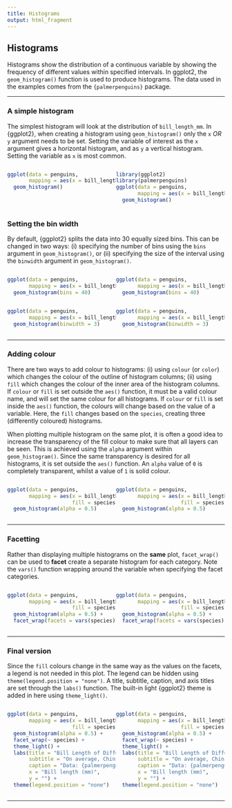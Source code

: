 ```yaml
---
title: Histograms
output: html_fragment
---
```


## Histograms

Histograms show the distribution of a continuous variable by showing the frequency of different values within specified intervals. In ggplot2, the `geom_histogram()` function is used to produce histograms. The data used in the examples comes from the `{palmerpenguins}` package. 

---


### A simple histogram

The simplest histogram will look at the distribution of `bill_length_mm`. In {ggplot2}, when creating a histogram using `geom_histogram()` only the `x` *OR* `y` argument needs to be set. Setting the variable of interest as the `x` argument gives a horizontal histogram, and as `y` a vertical histogram. Setting the variable as `x` is most common.

:::: {style="display: flex;"}
::: {style="width: 50%;"}
```r
ggplot(data = penguins, 
       mapping = aes(x = bill_length_mm)) +
  geom_histogram()
```
:::
::: {style="width: 50%;"}
```r
library(ggplot2)
library(palmerpenguins)
ggplot(data = penguins, 
       mapping = aes(x = bill_length_mm)) +
  geom_histogram()
```
:::
::::

### Setting the bin width

By default, {ggplot2} splits the data into 30 equally sized bins. This can be changed in two ways: (i) specifying the number of bins using the `bins` argument in `geom_histogram()`, or (ii) specifying the size of the interval using the `binwidth` argument in `geom_histogram()`.

:::: {style="display: flex;"}
::: {style="width: 50%;"}
```r
ggplot(data = penguins, 
       mapping = aes(x = bill_length_mm)) +
  geom_histogram(bins = 40)
```
:::
::: {style="width: 50%;"}
```r
ggplot(data = penguins, 
       mapping = aes(x = bill_length_mm)) +
  geom_histogram(bins = 40)
```
:::
::::

:::: {style="display: flex;"}
::: {style="width: 50%;"}
```r
ggplot(data = penguins, 
       mapping = aes(x = bill_length_mm)) +
  geom_histogram(binwidth = 3)
```
:::
::: {style="width: 50%;"}
```r
ggplot(data = penguins, 
       mapping = aes(x = bill_length_mm)) +
  geom_histogram(binwidth = 3)
```
:::
::::

---

### Adding colour 

There are two ways to add colour to histograms: (i) using `colour` (or `color`) which changes the colour of the outline of histogram columns; (ii) using `fill` which changes the colour of the inner area of the histogram columns. If `colour` or `fill` is set outside the `aes()` function, it must be a valid colour name, and will set the same colour for all histograms. If `colour` or `fill` is set inside the `aes()` function, the colours will change based on the value of a variable. Here, the `fill` changes based on the `species`, creating three (differently coloured) histograms.

When plotting multiple histogram on the same plot, it is often a good idea to increase the transparency of the fill colour to make sure that all layers can be seen. This is achieved using the `alpha` argument within `geom_histogram()`. Since the same transparency is desired for all histograms, it is set outside the `aes()` function. An `alpha` value of `0` is completely transparent, whilst a value of `1` is solid colour.

:::: {style="display: flex;"}
::: {style="width: 50%;"}
```r
ggplot(data = penguins, 
       mapping = aes(x = bill_length_mm, 
                     fill = species)) +
  geom_histogram(alpha = 0.5)
```
:::
::: {style="width: 50%;"}
```r
ggplot(data = penguins, 
       mapping = aes(x = bill_length_mm, 
                     fill = species)) +
  geom_histogram(alpha = 0.5)
```
:::
::::

---

### Facetting

Rather than displaying multiple histograms on the **same** plot, `facet_wrap()` can be used to **facet** create a separate histogram for each category. Note the `vars()` function wrapping around the variable when specifying the facet categories.

:::: {style="display: flex;"}
::: {style="width: 50%;"}
```r
ggplot(data = penguins, 
       mapping = aes(x = bill_length_mm,
                     fill = species)) +
  geom_histogram(alpha = 0.5) +
  facet_wrap(facets = vars(species))
```
:::
::: {style="width: 50%;"}
```r
ggplot(data = penguins, 
       mapping = aes(x = bill_length_mm,
                     fill = species)) +
  geom_histogram(alpha = 0.5) +
  facet_wrap(facets = vars(species))
```
:::
::::

---

### Final version

Since the `fill` colours change in the same way as the values on the facets, a legend is not needed in this plot. The legend can be hidden using `theme(legend.position = "none")`. A title, subtitle, caption, and axis titles are set through the `labs()` function. The built-in light {ggplot2} theme is added in here using `theme_light()`.

:::: {style="display: flex;"}
::: {style="width: 50%;"}
```r
ggplot(data = penguins, 
       mapping = aes(x = bill_length_mm,
                     fill = species)) +
  geom_histogram(alpha = 0.5) +
  facet_wrap(~ species) +
  theme_light() +
  labs(title = "Bill Length of Different Penguin Species", 
       subtitle = "On average, Chinstrap penguins have the longest bill length.", 
       caption = "Data: {palmerpenguins}", 
       x = "Bill length (mm)", 
       y = "") +
  theme(legend.position = "none")
```
:::
::: {style="width: 50%;"}

```r
ggplot(data = penguins, 
       mapping = aes(x = bill_length_mm,
                     fill = species)) +
  geom_histogram(alpha = 0.5) +
  facet_wrap(~ species) +
  theme_light() +
  labs(title = "Bill Length of Different Penguin Species", 
       subtitle = "On average, Chinstrap penguins have the longest bill length.", 
       caption = "Data: {palmerpenguins}", 
       x = "Bill length (mm)", 
       y = "") +
  theme(legend.position = "none")
```

:::
::::

---
